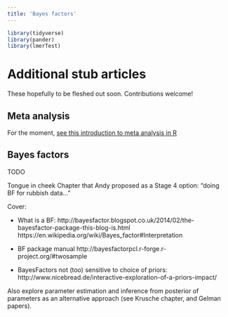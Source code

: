 ```yaml
---
title: 'Bayes factors'
---
```


```r
library(tidyverse)
library(pander)
library(lmerTest)
```

# Additional stub articles

These hopefully to be fleshed out soon. Contributions welcome!

## Meta analysis {- #meta-analysis}

For the moment,
[see this introduction to meta analysis in R](https://www.r-bloggers.com/r-and-meta-analysis/)

## Bayes factors {- #bayes-factors}

TODO

Tongue in cheek Chapter that Andy proposed as a Stage 4 option: "doing BF for
rubbish data..."

Cover:

-   What is a BF:
    http://bayesfactor.blogspot.co.uk/2014/02/the-bayesfactor-package-this-blog-is.html
    https://en.wikipedia.org/wiki/Bayes_factor#Interpretation

-   BF package manual http://bayesfactorpcl.r-forge.r-project.org/#twosample

-   BayesFactors not (too) sensitive to choice of priors:
    http://www.nicebread.de/interactive-exploration-of-a-priors-impact/

Also explore parameter estimation and inference from posterior of parameters as
an alternative approach (see Krusche chapter, and Gelman papers).
